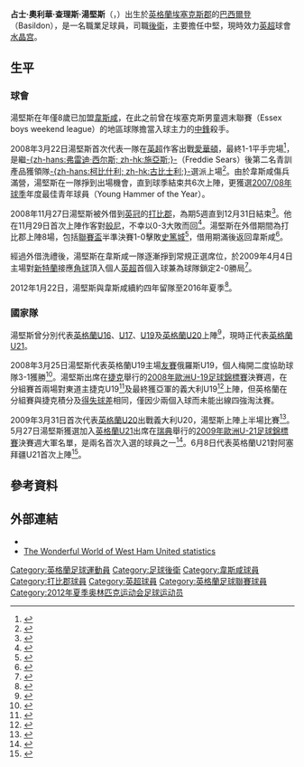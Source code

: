 {{noteTA
|G1=EPL|G2=football
|T=zh-hans:詹姆斯·汤姆金斯; zh-hk:占士·湯堅斯;
|1=zh-hans:詹姆斯·汤姆金斯; zh-hk:占士·湯堅斯;
|2=zh-hans:汤姆金斯; zh-hk:湯堅斯;
|3=zh-hans:詹姆斯·奥利弗·查尔斯·汤姆金斯; zh-hk:占士·奧利華·查理斯·湯堅斯;
|4=zh-hans:伯恩利;zh-hk:般尼;
|5=zh-hans:首发; zh-hk:正選;
}}
{{Infobox football biography 2
| playername          = 占士·湯堅斯<br />''James Tomkins''
| image = James Tomkins West Ham Vs Birkrikara (19753689450) (cropped).jpg
| image_size =
| caption             = 
| fullname = James Oliver Charles Tomkins
| height = {{height|m=1.91|precision=0}}<ref>{{cite web |url= http://www.premierleague.com/en-gb/players/profile.html/james-tomkins |title= Premier League Player Profile James Tomkins |author= <!--Staff writer(s); no by-line.--> |date= 2015 |website= Premier League |publisher= Barclays Premier League |accessdate= 26 January 2015 |archive-date= 2013-03-06 |archive-url= https://web.archive.org/web/20130306024321/http://www.premierleague.com/en-gb/players/profile.html/james-tomkins |dead-url= no }}</ref>
| birth_date = {{Birth date and age|1989|3|29|df=y}}
| birth_place = [[英格蘭|英格蘭]][[雅息士郡|雅息士郡]][[巴西爾登|巴西爾登]]
| position            = [[後衛_(足球)|後衛]]
| currentclub = [[水晶宫足球俱乐部|水晶宫]]
| clubnumber          = 5
| youthyears1 = 1997–2008 | youthclubs1 = [[西汉姆联足球俱乐部|韋斯咸]]
| years1 = 2008–2016 | clubs1 = [[西汉姆联足球俱乐部|韋斯咸]] | caps1 = 206 | goals1 = 8
| years2 = 2008          | clubs2 = → [[德比郡足球俱乐部|打比郡]] (借用) | caps2 = 7 | goals2 = 0
| years3 = 2016–         | clubs3 = [[水晶宫足球俱乐部|水晶宫]] | caps3 = 99 | goals3 = 8
| nationalyears1 = 2004–2005 | nationalteam1 = [[英格蘭16歲以下足球代表隊|英格蘭U16]] | nationalcaps1 = 4 | nationalgoals1 = 0
| nationalyears2 = 2004–2006 | nationalteam2 = [[英格蘭17歲以下足球代表隊|英格蘭U17]] | nationalcaps2 = 13 | nationalgoals2 = 0
| nationalyears3 = 2006           | nationalteam3 = [[英格蘭18歲以下足球代表隊|英格蘭U18]] | nationalcaps3 = 1 | nationalgoals3 = 0
| nationalyears4 = 2007–2008 | nationalteam4 = [[英格蘭19歲以下足球代表隊|英格蘭U19]] | nationalcaps4 = 8 | nationalgoals4 = 0
| nationalyears5 = 2009           | nationalteam5 = [[英格蘭20歲以下足球代表隊|英格蘭U20]] | nationalcaps5 = 1 | nationalgoals5 = 0
| nationalyears6 = 2009–2011 | nationalteam6 = [[英格蘭21歲以下足球代表隊|英格蘭U21]] | nationalcaps6 = 10 | nationalgoals6 = 0
| nationalyears7 = 2012            | nationalteam7 = [[英国奥林匹克足球队|英国國奧隊]] | nationalcaps7 = 2 | nationalgoals7 = 0
| medaltemplates      = 
| club-update         = 2013年11月3日 (日) 13:14 (UTC)
| nationalteam-update = 2012年1月17日 (四) 02:14 (UTC)
}}
'''占士·奧利華·查理斯·湯堅斯'''（{{lang-en|'''James Oliver Charles Tomkins'''}}，{{bd|1989年|3月29日|catIdx=Tomkins, James}}）出生於[[英格蘭|英格蘭]][[埃塞克斯郡|埃塞克斯郡]]的[[巴西爾登|巴西爾登]]（Basildon），是一名職業足球員，司職[[後衛_(足球)|後衛]]，主要擔任中堅，現時效力[[英超|英超]]球會[[水晶宫足球俱乐部|水晶宫]]。

== 生平 ==
=== 球會 ===
湯堅斯在年僅8歲已加盟[[西汉姆联足球俱乐部|韋斯咸]]，在此之前曾在埃塞克斯男童週末聯賽（Essex boys weekend league）的地區球隊擔當入球主力的[[前鋒_(足球)|中鋒]]殺手。

2008年3月22日湯堅斯首次代表一隊在[[英超|英超]]作客出戰[[埃弗顿足球俱乐部|愛華頓]]，最終1-1平手完場<ref>{{cite news |language=en |url=http://news.bbc.co.uk/sport2/hi/football/eng_prem/7298236.stm |title=Everton 1-1 West Ham |publisher=[[BBC|BBC]] Sport |date=2008-03-22 |accessdate=2009-04-20 |archive-date=2020-10-17 |archive-url=https://web.archive.org/web/20201017012000/http://news.bbc.co.uk/sport2/hi/football/eng_prem/7298236.stm |dead-url=no }}</ref>，是繼[[弗雷迪·西尔斯|-{zh-hans:弗雷迪·西尔斯; zh-hk:施亞斯;}-]]（Freddie Sears）後第二名青訓產品獲領隊[[阿兰·柯比什利|-{zh-hans:柯比什利; zh-hk:古比士利;}-]]選派上場<ref>{{cite news |language=en |url=http://news.bbc.co.uk/sport2/hi/football/teams/w/west_ham_utd/7314248.stm |title=Tomkins delighted with dream week |publisher=[[BBC|BBC]] Sport |date=2008-03-26 |accessdate=2009-04-20 |archive-date=2016-03-07 |archive-url=https://web.archive.org/web/20160307140538/http://news.bbc.co.uk/sport2/hi/football/teams/w/west_ham_utd/7314248.stm |dead-url=no }}</ref>。由於韋斯咸傷兵滿營，湯堅斯在一隊掙到出場機會，直到球季結束共6次上陣，更獲選[[2007年至2008年英格蘭超級聯賽|2007/08年球季]]年度最佳青年球員（Young Hammer of the Year）。

2008年11月27日湯堅斯被外借到[[英冠|英冠]]的[[德比郡足球俱乐部|打比郡]]，為期5週直到12月31日結束<ref>{{cite news |language=en |url=http://www.dcfc.premiumtv.co.uk/page/NewsDetail/0,,10270~1468591,00.html |title=Young defender Tomkins signs |publisher=打比郡官網 |date=2008-11-27 |accessdate=2009-04-20 |deadurl=yes |archiveurl=https://archive.is/20120723135131/http://www.dcfc.premiumtv.co.uk/page/NewsDetail/0,,10270~1468591,00.html |archivedate=2012-07-23 }}</ref>。他在11月29日首次上陣作客對[[伯恩利足球俱乐部|般尼]]，不幸以0-3大敗而回<ref>{{cite news |language=en |url=http://news.bbc.co.uk/sport1/hi/football/eng_div_1/7742100.stm |title=Burnley 3-0 Derby |publisher=[[BBC|BBC]] Sport |date=2008-11-29 |accessdate=2009-04-20 |archive-date=2017-09-05 |archive-url=https://web.archive.org/web/20170905145543/http://news.bbc.co.uk/sport1/hi/football/eng_div_1/7742100.stm |dead-url=no }}</ref>。湯堅斯在外借期間為打比郡上陣8場，包括[[英格蘭聯賽盃|聯賽盃]]半準決賽1-0擊敗[[斯托克城足球俱乐部|史篤城]]<ref>{{cite news |language=en |url=http://news.bbc.co.uk/sport2/hi/football/league_cup/7749877.stm |title=Stoke 0-1 Derby |publisher=[[BBC|BBC]] Sport |date=2008-12-02 |accessdate=2009-04-20 |archive-date=2020-06-21 |archive-url=https://web.archive.org/web/20200621232955/http://news.bbc.co.uk/sport2/hi/football/league_cup/7749877.stm |dead-url=no }}</ref>，借用期滿後返回韋斯咸<ref>{{cite news |language=en |url=http://www.dcfc.premiumtv.co.uk/page/NewsDetail/0,,10270~1504048,00.html |title=Tomkins loan at an end |publisher=打比郡官網 |date=2008-12-31 |accessdate=2009-04-20 |deadurl=yes |archiveurl=https://web.archive.org/web/20090101145938/http://www.dcfc.premiumtv.co.uk/page/NewsDetail/0%2C%2C10270~1504048%2C00.html |archivedate=2009-01-01 }}</ref>。

經過外借洗禮後，湯堅斯在韋斯咸一隊逐漸掙到常規正選席位，於2009年4月4日主場對[[桑德兰足球俱乐部|新特蘭]]接應[[角球|角球]]頂入個人[[英超|英超]]首個入球兼為球隊鎖定2-0勝局<ref>{{cite news |language=en |url=http://news.bbc.co.uk/sport1/hi/football/eng_prem/7972794.stm |title=West Ham 2-0 Sunderland |publisher=[[BBC|BBC]] Sport |date=2009-04-04 |accessdate=2009-04-20 |archive-date=2017-08-24 |archive-url=https://web.archive.org/web/20170824014017/http://news.bbc.co.uk/sport1/hi/football/eng_prem/7972794.stm |dead-url=no }}</ref>。

2012年1月22日，湯堅斯與韋斯咸續約四年留隊至2016年夏季<ref>{{cite news |language=en |url=http://www.mirror.co.uk/sport/football/west-ham-starlet-james-tomkins-1675401 |title=West Ham starlet James Tomkins signs new deal |publisher=''mirror.co.uk'' |date=2012-01-22 |accessdate=2013-11-03 |archive-date=2015-05-26 |archive-url=https://web.archive.org/web/20150526065228/http://www.mirror.co.uk/sport/football/west-ham-starlet-james-tomkins-1675401 |dead-url=no }}</ref>。

=== 國家隊 ===
湯堅斯曾分別代表[[英格蘭16歲以下足球代表隊|英格蘭U16]]、[[英格蘭17歲以下足球代表隊|U17]]、[[英格蘭19歲以下足球代表隊|U19]]及[[英格蘭20歲以下足球代表隊|英格蘭U20]]上陣<ref>{{cite web |language=en |url=http://www.4thegame.com/club/west-ham-united-fc/player-profile/38214/jamestomkins.html |title=James Tomkins |publisher=4thegame.com |date= |accessdate=2009-04-20 |deadurl=yes |archiveurl=https://web.archive.org/web/20091126014253/http://www.4thegame.com/club/west-ham-united-fc/player-profile/38214/jamestomkins.html |archivedate=2009-11-26 }}</ref>，現時正代表[[英格蘭21歲以下足球代表隊|英格蘭U21]]。

2008年3月25日湯堅斯代表英格蘭U19主場[[友誼賽|友賽]]俄羅斯U19，個人梅開二度協助球隊3-1獲勝<ref>{{cite news |language=en |url=http://www.thefa.com/England/MensUnder19s/NewsAndFeatures/2009/U19s_report_russia.aspx |title=Tomkins at the double |publisher=[[英格蘭足球總會|英格蘭足球總會]]官網 |date=2008-03-25 |accessdate=2009-04-20}}</ref>。湯堅斯出席在[[捷克|捷克]]舉行的[[2008年歐洲U-19足球錦標賽|2008年歐洲U-19足球錦標賽]]決賽週，在分組賽首兩場對東道主捷克U19<ref>{{cite news |language=en |url=http://www.uefa.com/competitions/under19/fixturesresults/round=15036/match=303455/report=rp.html |title=Necid helps Czechs ease past England |publisher=[[UEFA|UEFA]]官網 |date=2008-07-14 |accessdate=2009-04-20 |deadurl=yes |archiveurl=https://web.archive.org/web/20090211032119/http://www.uefa.com/competitions/under19/fixturesresults/round%3D15036/match%3D303455/report%3Drp.html |archivedate=2009-02-11 }}</ref>及最終獲亞軍的義大利U19<ref>{{cite news |language=en |url=http://www.uefa.com/competitions/under19/fixturesresults/round=15036/match=303460/report=rp.html |title=Italy hold out against lively England |publisher=[[UEFA|UEFA]]官網 |date=2008-07-17 |accessdate=2009-04-20 |archive-date=2009-02-10 |archive-url=https://web.archive.org/web/20090210033252/http://www.uefa.com/competitions/under19/fixturesresults/round=15036/match=303460/report=rp.html |dead-url=no }}</ref>上陣，但英格蘭在分組賽與捷克積分及[[得失球差|得失球差]]相同，僅因少兩個入球而未能出線四強淘汰賽。

2009年3月31日首次代表[[英格蘭20歲以下足球代表隊|英格蘭U20]]出戰義大利U20，湯堅斯上陣上半場比賽<ref>{{cite news |language=en |url=http://www.thefa.com/England/MensUnder20s/NewsAndFeatures/2009/italy_310309_report.aspx |title=Lions' Loftus roar |publisher=[[英格蘭足球總會|英格蘭足球總會]]官網 |date=2008-03-31 |accessdate=2009-04-20 |archive-date=2010-01-27 |archive-url=https://web.archive.org/web/20100127233136/http://thefa.com/England/MensUnder20s/NewsAndFeatures/2009/italy_310309_report.aspx |dead-url=no }}</ref>。5月27日湯堅斯獲選加入[[英格蘭21歲以下足球代表隊|英格蘭U21]]出席在[[瑞典|瑞典]]舉行的[[2009年歐洲U-21足球錦標賽|2009年歐洲U-21足球錦標賽]]決賽週大軍名單，是兩名首次入選的球員之一<ref>{{cite news |language=en |url=http://news.bbc.co.uk/sport2/hi/football/internationals/8070858.stm |title=Walcott named in U21 Euro squad |publisher=[[BBC|BBC]] Sport |date=2009-05-27 |accessdate=2009-05-30 |archive-date=2009-06-01 |archive-url=https://web.archive.org/web/20090601165338/http://news.bbc.co.uk/sport2/hi/football/internationals/8070858.stm |dead-url=no }}</ref>。6月8日代表英格蘭U21對阿塞拜疆U21首次上陣<ref>{{cite news |language=en |url=http://news.bbc.co.uk/sport2/hi/football/internationals/8090460.stm |title=England U21 7-0 Azerbaijan U21 |publisher=[[BBC|BBC]] Sport |date=2009-06-08 |accessdate=2009-06-09 |archive-date=2016-03-05 |archive-url=https://web.archive.org/web/20160305081233/http://news.bbc.co.uk/sport2/hi/football/internationals/8090460.stm |dead-url=no }}</ref>。

== 參考資料 ==
{{reflist}}

== 外部連結 ==
* {{Soccerbase|44376|詹姆斯·汤姆金斯}}
* [http://www.westhamstats.info/westham.php?west=2&ham=855&united=James_Tomkins The Wonderful World of West Ham United statistics] {{Wayback|url=http://www.westhamstats.info/westham.php?west=2&ham=855&united=James_Tomkins |date=20201026040557 }}

{{水晶宫球員名單}}
{{2009年歐洲U21足球錦標賽英格蘭U21參賽名單}}
{{2011年歐洲U21足球錦標賽英格蘭U21參賽名單}}
{{2012年奧運會男子足球英國參賽名單}}
{{2011/12年英冠PFA年度最佳陣容}}

{{DEFAULTSORT:Tomkins, James}}
[[Category:英格蘭足球運動員|Category:英格蘭足球運動員]]
[[Category:足球後衛|Category:足球後衛]]
[[Category:韋斯咸球員|Category:韋斯咸球員]]
[[Category:打比郡球員|Category:打比郡球員]]
[[Category:英超球員|Category:英超球員]]
[[Category:英格蘭足球聯賽球員|Category:英格蘭足球聯賽球員]]
[[Category:2012年夏季奥林匹克运动会足球运动员|Category:2012年夏季奥林匹克运动会足球运动员]]